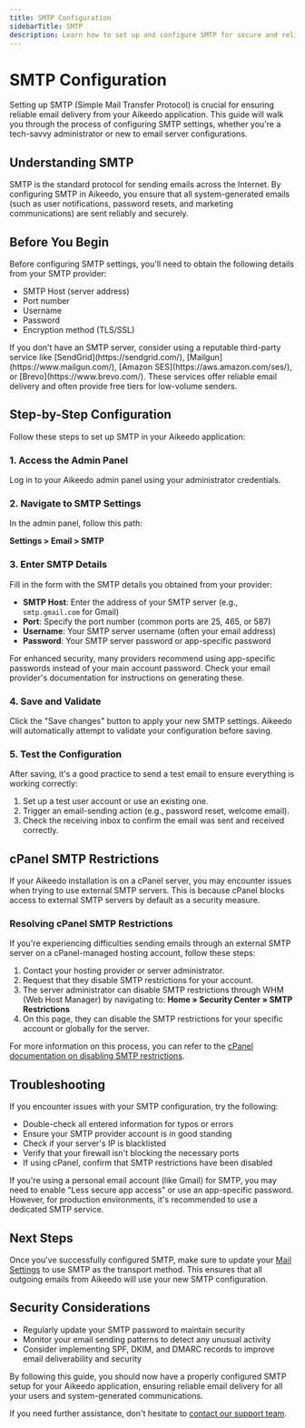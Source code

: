```yaml
---
title: SMTP Configuration
sidebarTitle: SMTP
description: Learn how to set up and configure SMTP for secure and reliable email delivery in Aikeedo.
---
```


# SMTP Configuration

Setting up SMTP (Simple Mail Transfer Protocol) is crucial for ensuring reliable email delivery from your Aikeedo application. This guide will walk you through the process of configuring SMTP settings, whether you're a tech-savvy administrator or new to email server configurations.

## Understanding SMTP

SMTP is the standard protocol for sending emails across the Internet. By configuring SMTP in Aikeedo, you ensure that all system-generated emails (such as user notifications, password resets, and marketing communications) are sent reliably and securely.

## Before You Begin

Before configuring SMTP settings, you'll need to obtain the following details from your SMTP provider:

- SMTP Host (server address)
- Port number
- Username
- Password
- Encryption method (TLS/SSL)

<Note>
If you don't have an SMTP server, consider using a reputable third-party service like [SendGrid](https://sendgrid.com/), [Mailgun](https://www.mailgun.com/), [Amazon SES](https://aws.amazon.com/ses/), or [Brevo](https://www.brevo.com/). These services offer reliable email delivery and often provide free tiers for low-volume senders.
</Note>

## Step-by-Step Configuration

Follow these steps to set up SMTP in your Aikeedo application:

### 1. Access the Admin Panel

Log in to your Aikeedo admin panel using your administrator credentials.

### 2. Navigate to SMTP Settings

In the admin panel, follow this path:

**Settings > Email > SMTP**

### 3. Enter SMTP Details

Fill in the form with the SMTP details you obtained from your provider:

- **SMTP Host**: Enter the address of your SMTP server (e.g., `smtp.gmail.com` for Gmail)
- **Port**: Specify the port number (common ports are 25, 465, or 587)
- **Username**: Your SMTP server username (often your email address)
- **Password**: Your SMTP server password or app-specific password

<Tip>
For enhanced security, many providers recommend using app-specific passwords instead of your main account password. Check your email provider's documentation for instructions on generating these.
</Tip>

### 4. Save and Validate

Click the "Save changes" button to apply your new SMTP settings. Aikeedo will automatically attempt to validate your configuration before saving.

### 5. Test the Configuration

After saving, it's a good practice to send a test email to ensure everything is working correctly:

1. Set up a test user account or use an existing one.
2. Trigger an email-sending action (e.g., password reset, welcome email).
3. Check the receiving inbox to confirm the email was sent and received correctly.

## cPanel SMTP Restrictions

If your Aikeedo installation is on a cPanel server, you may encounter issues when trying to use external SMTP servers. This is because cPanel blocks access to external SMTP servers by default as a security measure.

### Resolving cPanel SMTP Restrictions

If you're experiencing difficulties sending emails through an external SMTP server on a cPanel-managed hosting account, follow these steps:

1. Contact your hosting provider or server administrator.
2. Request that they disable SMTP restrictions for your account.
3. The server administrator can disable SMTP restrictions through WHM (Web Host Manager) by navigating to:
   **Home » Security Center » SMTP Restrictions**
4. On this page, they can disable the SMTP restrictions for your specific account or globally for the server.

For more information on this process, you can refer to the [cPanel documentation on disabling SMTP restrictions](https://support.cpanel.net/hc/en-us/articles/1500009931961-How-to-disable-SMTP-Restrictions).

## Troubleshooting

If you encounter issues with your SMTP configuration, try the following:

- Double-check all entered information for typos or errors
- Ensure your SMTP provider account is in good standing
- Check if your server's IP is blacklisted
- Verify that your firewall isn't blocking the necessary ports
- If using cPanel, confirm that SMTP restrictions have been disabled

<Warning>
If you're using a personal email account (like Gmail) for SMTP, you may need to enable "Less secure app access" or use an app-specific password. However, for production environments, it's recommended to use a dedicated SMTP service.
</Warning>

## Next Steps

Once you've successfully configured SMTP, make sure to update your [Mail Settings](/email/mailer) to use SMTP as the transport method. This ensures that all outgoing emails from Aikeedo will use your new SMTP configuration.

## Security Considerations

- Regularly update your SMTP password to maintain security
- Monitor your email sending patterns to detect any unusual activity
- Consider implementing SPF, DKIM, and DMARC records to improve email deliverability and security

By following this guide, you should now have a properly configured SMTP setup for your Aikeedo application, ensuring reliable email delivery for all your users and system-generated communications.

If you need further assistance, don't hesitate to [contact our support team](mailto:support@aikeedo.com).